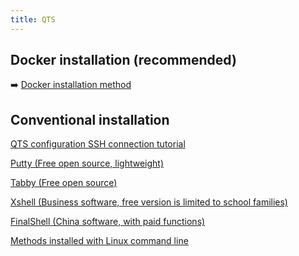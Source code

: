 ```yaml
---
title: QTS
---
```



## Docker installation (recommended)

➡️ [Docker installation method](./docker)

## Conventional installation

[QTS configuration SSH connection tutorial](https://docs.qnap.com/operating-system/qts/5.0.x/zh-cn/%E9%85%8D%E7%BD%AE-ssh-%E8%BF%9E%E6%8E%A5-928DF42B.html)

<Collapse title='Common SSH tool download address'>

[Putty (Free open source, lightweight)](https://www.chiark.greenend.org.uk/~sgtatham/putty/latest.html)

[Tabby (Free open source)](https://tabby.sh/)

[Xshell (Business software, free version is limited to school families)](https://www.netsarang.com/en/free-for-home-school/)

[FinalShell (China software, with paid functions)](https://www.hostbuf.com/t/988.html)

</Collapse>

[Methods installed with Linux command line](./linux#command-line-installation-without-graphical-interface)
